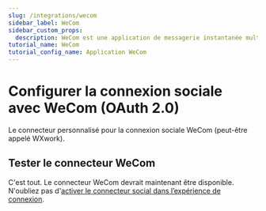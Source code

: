 ```yaml
---
slug: /integrations/wecom
sidebar_label: WeCom
sidebar_custom_props:
  description: WeCom est une application de messagerie instantanée multiplateforme pour les équipes. Il s'agit de la version entreprise de WeChat.
tutorial_name: WeCom
tutorial_config_name: Application WeCom
---
```




# Configurer la connexion sociale avec WeCom (OAuth 2.0)

Le connecteur personnalisé pour la connexion sociale WeCom (peut-être appelé WXwork).

<GuideTip />

<Integration />

## Tester le connecteur WeCom

C'est tout. Le connecteur WeCom devrait maintenant être disponible. N'oubliez pas d'[activer le connecteur social dans l’expérience de connexion](/connectors/social-connectors/#enable-social-sign-in).
